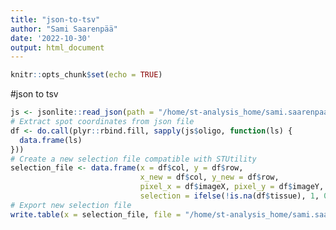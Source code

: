 ```yaml
---
title: "json-to-tsv"
author: "Sami Saarenpää"
date: '2022-10-30'
output: html_document
---
```


```r
knitr::opts_chunk$set(echo = TRUE)
```

#json to tsv
```r

js <- jsonlite::read_json(path = "/home/st-analysis_home/sami.saarenpaa/runs/Arabidopsis/revision/sterile_leaves_210615-330/imgs/A1_alignment.json")
# Extract spot coordinates from json file
df <- do.call(plyr::rbind.fill, sapply(js$oligo, function(ls) {
  data.frame(ls)
}))
# Create a new selection file compatible with STUtility
selection_file <- data.frame(x = df$col, y = df$row,
                             x_new = df$col, y_new = df$row,
                             pixel_x = df$imageX, pixel_y = df$imageY, 
                             selection = ifelse(!is.na(df$tissue), 1, 0))
# Export new selection file
write.table(x = selection_file, file = "/home/st-analysis_home/sami.saarenpaa/runs/Arabidopsis/revision/sterile_leaves_210615-330/imgs/210615_330_A1_notissue_alignment.tsv", row.names = F, col.names = T, quote = F, sep = "\t")

```